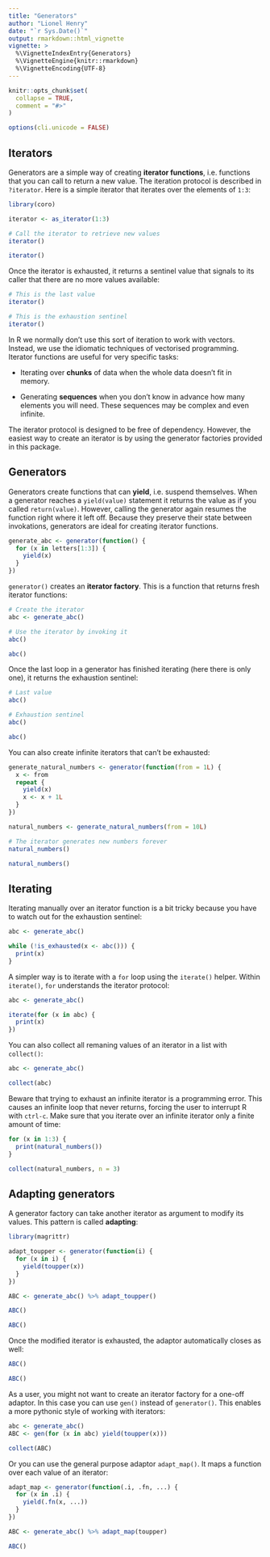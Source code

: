 ```yaml
---
title: "Generators"
author: "Lionel Henry"
date: "`r Sys.Date()`"
output: rmarkdown::html_vignette
vignette: >
  %\VignetteIndexEntry{Generators}
  %\VignetteEngine{knitr::rmarkdown}
  %\VignetteEncoding{UTF-8}
---
```


```r
knitr::opts_chunk$set(
  collapse = TRUE,
  comment = "#>"
)

options(cli.unicode = FALSE)
```


## Iterators

Generators are a simple way of creating __iterator functions__, i.e. functions that you can call to return a new value. The iteration protocol is described in `?iterator`. Here is a simple iterator that iterates over the elements of `1:3`:

```r
library(coro)

iterator <- as_iterator(1:3)

# Call the iterator to retrieve new values
iterator()

iterator()
```

Once the iterator is exhausted, it returns a sentinel value that signals to its caller that there are no more values available:

```r
# This is the last value
iterator()

# This is the exhaustion sentinel
iterator()
```

In R we normally don't use this sort of iteration to work with vectors. Instead, we use the idiomatic techniques of vectorised programming. Iterator functions are useful for very specific tasks:

- Iterating over __chunks__ of data when the whole data doesn't fit in memory.

- Generating __sequences__ when you don't know in advance how many elements you will need. These sequences may be complex and even infinite.

The iterator protocol is designed to be free of dependency. However, the easiest way to create an iterator is by using the generator factories provided in this package.


## Generators

Generators create functions that can __yield__, i.e. suspend themselves. When a generator reaches a `yield(value)` statement it returns the value as if you called `return(value)`. However, calling the generator again resumes the function right where it left off. Because they preserve their state between invokations, generators are ideal for creating iterator functions.


```r
generate_abc <- generator(function() {
  for (x in letters[1:3]) {
    yield(x)
  }
})
```

`generator()` creates an __iterator factory__. This is a function that returns fresh iterator functions:

```r
# Create the iterator
abc <- generate_abc()

# Use the iterator by invoking it
abc()

abc()
```

Once the last loop in a generator has finished iterating (here there is only one), it returns the exhaustion sentinel:

```r
# Last value
abc()

# Exhaustion sentinel
abc()

abc()
```

You can also create infinite iterators that can't be exhausted:

```r
generate_natural_numbers <- generator(function(from = 1L) {
  x <- from
  repeat {
    yield(x)
    x <- x + 1L
  }
})

natural_numbers <- generate_natural_numbers(from = 10L)

# The iterator generates new numbers forever
natural_numbers()

natural_numbers()
```


## Iterating

Iterating manually over an iterator function is a bit tricky because you have to watch out for the exhaustion sentinel:

```r
abc <- generate_abc()

while (!is_exhausted(x <- abc())) {
  print(x)
}
```

A simpler way is to iterate with a `for` loop using the `iterate()` helper. Within `iterate()`, `for` understands the iterator protocol:

```r
abc <- generate_abc()

iterate(for (x in abc) {
  print(x)
})
```

You can also collect all remaning values of an iterator in a list with `collect()`:

```r
abc <- generate_abc()

collect(abc)
```

Beware that trying to exhaust an infinite iterator is a programming error. This causes an infinite loop that never returns, forcing the user to interrupt R with `ctrl-c`. Make sure that you iterate over an infinite iterator only a finite amount of time:

```r
for (x in 1:3) {
  print(natural_numbers())
}

collect(natural_numbers, n = 3)
```


## Adapting generators

A generator factory can take another iterator as argument to modify its values. This pattern is called __adapting__:

```r
library(magrittr)

adapt_toupper <- generator(function(i) {
  for (x in i) {
    yield(toupper(x))
  }
})

ABC <- generate_abc() %>% adapt_toupper()

ABC()

ABC()
```

Once the modified iterator is exhausted, the adaptor automatically closes as well:

```r
ABC()

ABC()
```

As a user, you might not want to create an iterator factory for a one-off adaptor. In this case you can use `gen()` instead of `generator()`. This enables a more pythonic style of working with iterators:

```r
abc <- generate_abc()
ABC <- gen(for (x in abc) yield(toupper(x)))

collect(ABC)
```

Or you can use the general purpose adaptor `adapt_map()`. It maps a function over each value of an iterator:

```r
adapt_map <- generator(function(.i, .fn, ...) {
  for (x in .i) {
    yield(.fn(x, ...))
  }
})

ABC <- generate_abc() %>% adapt_map(toupper)

ABC()
```

